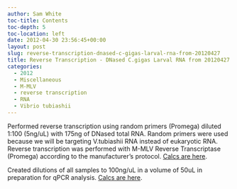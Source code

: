 ```yaml
---
author: Sam White
toc-title: Contents
toc-depth: 5
toc-location: left
date: 2012-04-30 23:56:45+00:00
layout: post
slug: reverse-transcription-dnased-c-gigas-larval-rna-from-20120427
title: Reverse Transcription - DNased C.gigas Larval RNA from 20120427
categories:
  - 2012
  - Miscellaneous
  - M-MLV
  - reverse transcription
  - RNA
  - Vibrio tubiashii
---
```


Performed reverse transcription using random primers (Promega) diluted 1:100 (5ng/uL) with 175ng of DNased total RNA. Random primers were used because we will be targeting V.tubiashii RNA instead of eukaryotic RNA. Reverse transcription was performed with M-MLV Reverse Transcriptase (Promega) according to the manufacturer's protocol. [Calcs are here](https://docs.google.com/spreadsheets/d/1qqK3TxVmkBeUSRMxQq3f9d5Alqh9ErSEEigjzPpnI2A/edit?usp=drive_link).



Created dilutions of all samples to 100ng/uL in a volume of 50uL in preparation for qPCR analysis. [Calcs are here](https://docs.google.com/spreadsheet/ccc?key=0AmS_90rPaQMzdElfN0xId2dZWTNkVmk5Ql9ZVW4tcWc#gid=0).
